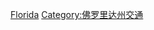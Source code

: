 {{commonscat|Rail transportation in Florida}}

[[Category:美國各州鐵路|Florida]]
[[Category:佛罗里达州交通|Category:佛罗里达州交通]]